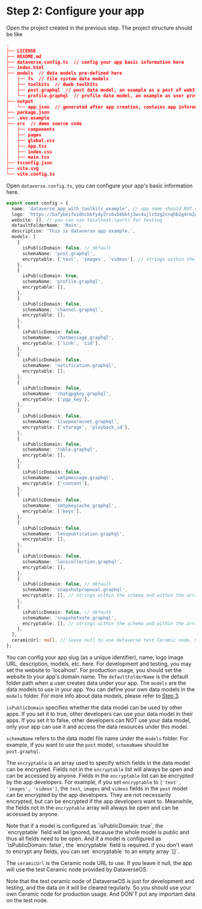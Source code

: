 
# Step 2: Configure your app

Open the project created in the previous step. The project structure should be like

```json
.
├── LICENSE
├── README.md
├── dataverse.config.ts  // config your app basic information here
├── index.html
├── models  // data models pre-defined here
│   ├── fs  // file system data models
│   ├── toolkits  // dweb toolkits
│   ├── post.graphql  // post data model, an example as a post of web3 social app
│   └── profile.graphql  // profile data model, an example as user profile of web3 social
├── output
│   └── app.json  // generated after app creation, contains app information
├── package.json
├── .env.example
├── src  // demo source code
│   ├── components
│   ├── pages
│   ├── global.css
│   ├── App.tsx
│   ├── index.css
│   ├── main.tsx
├── tsconfig.json
├── vite.svg
└── vite.config.ts
```

Open `dataverse.config.ts`, you can configure your app's basic information here.

```typescript
export const config = {
  name: 'dataverse_app_with_toolkits_example', // app name should NOT contain "-"
  logo: 'https://bafybeifozdhcbbfydy2rs6vbkbbtj3wc4vjlz5zg2cnqhb2g4rm2o5ldna.ipfs.w3s.link/dataverse.svg',
  website: [], // you can use localhost:(port) for testing
  defaultFolderName: 'Main',
  description: 'This is dataverse app example.',
  models: [
    {
      isPublicDomain: false, // default
      schemaName: 'post.graphql',
      encryptable: ['text', 'images', 'videos'], // strings within the schema and within the array represent fields that may be encrypted, while fields within the schema but not within the array represent fields that will definitely not be encrypted
    },
    {
      isPublicDomain: true,
      schemaName: 'profile.graphql',
      encryptable: [],
    },
    {
      isPublicDomain: false,
      schemaName: 'channel.graphql',
      encryptable: [],
    },
    {
      isPublicDomain: false,
      schemaName: 'chatmessage.graphql',
      encryptable: ['link', 'cid'],
    },
    {
      isPublicDomain: false,
      schemaName: 'notification.graphql',
      encryptable: [],
    },
    {
      isPublicDomain: false,
      schemaName: 'chatgpgkey.graphql',
      encryptable: ['pgp_key'],
    },
    {
      isPublicDomain: false,
      schemaName: 'livepeerasset.graphql',
      encryptable: ['storage', 'playback_id'],
    },
    {
      isPublicDomain: false,
      schemaName: 'table.graphql',
      encryptable: [],
    },
    {
      isPublicDomain: false,
      schemaName: 'xmtpmessage.graphql',
      encryptable: ['content'],
    },
    {
      isPublicDomain: false,
      schemaName: 'xmtpkeycache.graphql',
      encryptable: ['keys'],
    },
    {
      isPublicDomain: false,
      schemaName: 'lenspublication.graphql',
      encryptable: [],
    },
    {
      isPublicDomain: false,
      schemaName: 'lenscollection.graphql',
      encryptable: [],
    },
    {
      isPublicDomain: false, // default
      schemaName: 'snapshotproposal.graphql',
      encryptable: [], // strings within the schema and within the array represent fields that may be encrypted, while fields within the schema but not within the array represent fields that will definitely not be encrypted
    },
    {
      isPublicDomain: false, // default
      schemaName: 'snapshotvote.graphql',
      encryptable: [], // strings within the schema and within the array represent fields that may be encrypted, while fields within the schema but not within the array represent fields that will definitely not be encrypted
    },
  ],
  ceramicUrl: null, // leave null to use dataverse test Ceramic node. Set to {Your Ceramic node Url} for mainnet, should start with "https://".
};
```

You can config your app slug (as a unique identifier), name, logo image URL, description,
models, etc. here. For development and testing, you may set the website to 'localhost'.
For production usage, you should set the website to your app's domain name. The `defaultFolderName`
is the default folder path when a user creates data under your app.
The `models` are the data models to use in your app. You can define your own data models in the `models` folder.
For more info about data models, please refer to [Step 3](#step-3-customize-data-models).

`isPublicDomain` specifies whether the data model can be used by other apps. If you set it to true, other developers
can use your data model in their apps. If you set it to false, other developers can NOT use your data model, only
your app can use it and access the data resources under this model.

`schemaName` refers to the data model file name under the `models` folder. For example, if you want to use the `post` model,
`schemaName` should be `post.graphql`.

The `encryptable` is an array used to specify which fields in the data model can be encrypted. Fields not in the `encryptable` list
will always be open and can be accessed by anyone. Fields in the `encryptable` list can be encrypted by the app developers.
For example, if you set `encryptable` to `['text', 'images', 'videos']`, the `text`, `images` and `videos` fields in the `post` model
can be encrypted by the app developers. They are not necessarily encrypted, but can be encrypted if the app developers want to.
Meanwhile, the fields not in the `encryptable` array will always be open and can be accessed by anyone.

<Callout type="info">
  Note that if a model is configured as `isPublicDomain: true`, the
  `encryptable` field will be ignored, because the whole model is public and
  thus all fields need to be open. And if a model is configured as
  `isPublicDomain: false`, the `encryptable` field is required. if you don't
  want to encrypt any fields, you can set `encryptable` to an empty array `[]`.
</Callout>

The `ceramicUrl` is the Ceramic node URL to use. If you leave it null, the app will use the test Ceramic node
provided by DataverseOS.

<Callout>
  Note that the test ceramic node of DataverseOS is just for development and
  testing, and the data on it will be cleared regularly. So you should use your
  own Ceramic node for production usage. And DON'T put any important data on the
  test node.
</Callout>
